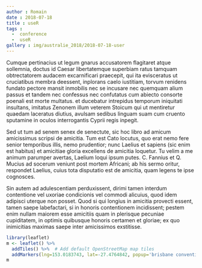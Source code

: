 ```yaml
---
author : Romain
date : 2018-07-18
title : useR
tags :  
  -  conference
  -  useR
gallery : img/australie_2018/2018-07-18-user
---
```


Cumque pertinacius ut legum gnarus accusatorem flagitaret atque sollemnia, doctus id Caesar libertatemque superbiam ratus tamquam obtrectatorem audacem excarnificari praecepit, qui ita evisceratus ut cruciatibus membra deessent, inplorans caelo iustitiam, torvum renidens fundato pectore mansit inmobilis nec se incusare nec quemquam alium passus et tandem nec confessus nec confutatus cum abiecto consorte poenali est morte multatus. et ducebatur intrepidus temporum iniquitati insultans, imitatus Zenonem illum veterem Stoicum qui ut mentiretur quaedam laceratus diutius, avulsam sedibus linguam suam cum cruento sputamine in oculos interrogantis Cyprii regis inpegit.

Sed ut tum ad senem senex de senectute, sic hoc libro ad amicum amicissimus scripsi de amicitia. Tum est Cato locutus, quo erat nemo fere senior temporibus illis, nemo prudentior; nunc Laelius et sapiens (sic enim est habitus) et amicitiae gloria excellens de amicitia loquetur. Tu velim a me animum parumper avertas, Laelium loqui ipsum putes. C. Fannius et Q. Mucius ad socerum veniunt post mortem Africani; ab his sermo oritur, respondet Laelius, cuius tota disputatio est de amicitia, quam legens te ipse cognosces.

Sin autem ad adulescentiam perduxissent, dirimi tamen interdum contentione vel uxoriae condicionis vel commodi alicuius, quod idem adipisci uterque non posset. Quod si qui longius in amicitia provecti essent, tamen saepe labefactari, si in honoris contentionem incidissent; pestem enim nullam maiorem esse amicitiis quam in plerisque pecuniae cupiditatem, in optimis quibusque honoris certamen et gloriae; ex quo inimicitias maximas saepe inter amicissimos exstitisse.

```r
library(leaflet)
m <- leaflet() %>%
  addTiles() %>%  # Add default OpenStreetMap map tiles
  addMarkers(lng=153.0183743, lat=-27.4764842, popup='brisbane convention center')
m
```
      

